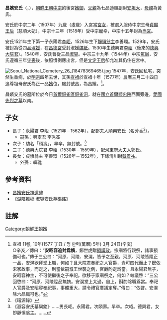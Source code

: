 '''昌嬪安氏'''（{{lang-ko|창빈안씨}}，{{bd|1499年||1549年|農曆十月十八日}}），[[朝鮮王朝|朝鮮王朝]][[朝鮮中宗|中宗]]的後宮[[嬪御|嬪御]]，[[父親|父親]]為七品迪順副尉[[安坦大|安坦大]]，[[母親|母親]]為黃氏。

安氏於中宗二年（1507年）九歲（虛歲）入宮當[[宮女|宮女]]，被選入服侍中宗生母[[貞顯王后|貞顯王后]]（慈順大妃），中宗十三年（1518年）受中宗寵幸，中宗十五年封為[[尚宮|尚宮]]。

安氏1521年生下第一子永陽君[[李岠|李岠]]，1526年生下[[靜愼翁主|靜愼翁主]]李善環。1529年，安氏被封為從四品[[淑媛|淑媛]]，在[[昌德宮|昌德宮]]受封淑媛[[牒紙|牒紙]]。1530年生德興君[[德興大院君|李岹]]（後來的[[德興大院君|德興大院君]]）。1540年，安氏晉從三品[[淑容|淑容]]。中宗三十九年（1544年）中宗[[駕崩|駕崩]]，安氏遵循三年[[守喪|守喪]]後，依照慣例應出宮，但是[[文定王后|文定王后]]卻允准其仍住在宮中。

[[File:Seoul_National_Cemetery_26_(18478369465).jpg|thumb]]
1547年，安氏回私宅，突然生重病，於[[朝鮮明宗|明宗]]四年去世，其孫[[朝鮮宣祖|宣祖]]於宣祖十年（1577年）農曆三月二十四日追尊祖母安氏為正一品[[嬪|嬪]]位，賜封號昌，為昌嬪。<ref>宣祖 11卷, 10年(1577 丁丑 / 명 만력(萬曆) 5年) 3月 24日(辛亥)<br>○辛亥／傳曰：“'''安昭容追封爲嬪'''，鄭世虎贈[[領議政|領議政]]。宗廟將行親祭，諸事預備可也。”傳于三公曰：“河原、河陵、安滉，皆予之至親，河原、河陵皆陞正一品，安滉欲拜堂上職，何如？且大院君奉祀之人官爵，豈可四代而止？旣依宋家故事，而定之，則當依嗣濮王世襲之例，官爵酌定爲當。且永陽君無子，安昭容神主，不可使繼後之子奉祀。欲移于家廟祭之，何如？竝議啓：“三公回啓曰：“河原、河陵陞品無妨。安滉堂上太過，自上，斟酌除職爲當。奉祀人官爵及安昭容奉祀事，事體重大，請令禮官廣議定奪。”傳曰：“依啓。安滉除六品職可也。”</ref>。

昌嬪安氏的墓所位於今日[[首爾|首爾]][[銅雀區|銅雀區]][[銅雀洞|銅雀洞]]，就在[[國立首爾顯忠院|國立首爾顯忠院]]西面旁邊，[[愛國先烈之墓|愛國先烈之墓]]以南。

==子女==
*長子：永陽君 李岠（1521年－1562年），配郡夫人順興安氏（名芳香<ref>《璿源錄》</ref>）。
**嗣孫：興寧君 李秀筌
*次子：幼名「頤壽」，早卒，無封號。<ref>《淑容安氏墓碣銘》……男長岠。永陽君。次頤壽。早卒。次岹。德興君。女卽靜愼翁主。……</ref>
*三子：德興大院君 李岹（1530年－1559年），配[[河東府大夫人|河東府大夫人]]鄭氏。	
*長女：貞愼翁主 李善環（1526年－1552年），下嫁淸川尉[[韓景祐|韓景祐]]。
**外孫：韓璡

==參考資料==
*[http://gsm.nricp.go.kr/_third/user/search/KBD007.jsp?ksmno=1141 昌嬪安氏神道碑] {{Wayback|url=http://gsm.nricp.go.kr/_third/user/search/KBD007.jsp?ksmno=1141 |date=20200418062538 }}
*《湖陰雜稿·淑容安氏墓碣銘》

==註解==
{{reflist}}


[[Category:朝鮮王朝嬪|Category:朝鮮王朝嬪]]